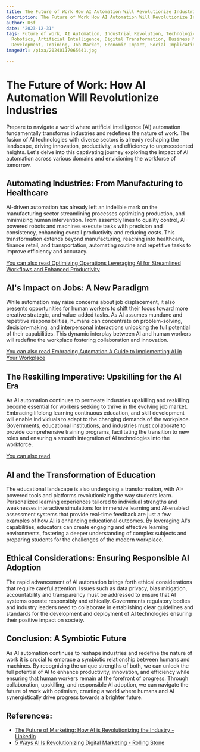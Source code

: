 ```yaml
---
title: The Future of Work How AI Automation Will Revolutionize Industries
description: The Future of Work How AI Automation Will Revolutionize Industries
author: Usf
date: '2023-12-31'
tags: Future of work, AI Automation, Industrial Revolution, Technological Advancements,
  Robotics, Artificial Intelligence, Digital Transformation, Business Models, Skills
  Development, Training, Job Market, Economic Impact, Social Implications.
imageUrl: /pixa/20240117065641.jpg

---
```

# The Future of Work: How  AI Automation  Will Revolutionize Industries

Prepare to navigate a world where  artificial  intelligence (AI) automation fundamentally  transforms  industries and redefines the nature of work. The fusion of AI technologies with diverse sectors is  already reshaping the landscape, driving innovation, productivity, and efficiency to unprecedented heights. Let's delve into this captivating journey exploring the  impact of AI automation across various domains and envisioning the workforce of tomorrow.

## Automating Industries: From Manufacturing to Healthcare

AI-driven automation has already left an indelible mark on the manufacturing sector  streamlining processes optimizing production, and minimizing human intervention.  From assembly lines  to quality control,  AI-powered robots and machines execute tasks with precision and consistency, enhancing overall productivity and  reducing costs.  This transformation extends beyond manufacturing, reaching into healthcare, finance retail, and transportation, automating routine and repetitive tasks to improve efficiency and  accuracy.

[You can also read Optimizing Operations Leveraging  AI for Streamlined Workflows and Enhanced Productivity](Optimizing%20Operations%20Leveraging%20AI%20for%20Streamlined%20Workflows%20and%20Enhanced%20Productivity)


## AI's Impact on Jobs: A  New  Paradigm

While automation may raise concerns about job displacement, it also presents  opportunities for human workers  to shift their focus toward more creative strategic, and value-added tasks. As  AI assumes mundane and repetitive responsibilities, humans can concentrate on  problem-solving, decision-making, and interpersonal interactions unlocking the full potential of their capabilities. This dynamic interplay between AI  and human workers will redefine the  workplace fostering collaboration  and innovation.

[You can also  read Embracing Automation A Guide to  Implementing AI in Your Workplace](Embracing%20Automation%20A%20Guide%20to%20Implementing%20AI%20in%20Your%20Workplace)


## The Reskilling Imperative: Upskilling for the AI  Era

As AI automation continues to permeate industries upskilling and reskilling  become  essential for workers seeking to  thrive in the evolving job market. Embracing lifelong  learning continuous education, and skill development will enable individuals to adapt to the changing demands of the workplace. Governments,  educational institutions, and  industries must collaborate to provide comprehensive training programs,  facilitating the transition to new roles and ensuring a smooth integration of AI technologies into the workforce.

[You can  also read ]()


## AI and  the Transformation of Education

The educational landscape is also undergoing  a transformation, with AI-powered tools and platforms revolutionizing  the way students learn. Personalized learning experiences tailored to individual  strengths and weaknesses interactive simulations for immersive learning and AI-enabled assessment systems  that provide real-time feedback  are just a few examples of how AI is enhancing educational outcomes. By leveraging AI's capabilities, educators can create engaging and effective learning environments, fostering a deeper understanding of complex subjects and preparing students for the challenges of the modern workplace.

## Ethical Considerations: Ensuring  Responsible AI Adoption

The rapid  advancement of AI automation brings  forth  ethical considerations that require careful attention. Issues  such  as data privacy, bias mitigation, accountability and transparency must  be addressed to ensure that AI systems operate  responsibly and  ethically. Governments regulatory bodies and industry leaders need to collaborate in establishing clear guidelines and standards for the  development and deployment of AI technologies ensuring their positive impact on society.

## Conclusion: A Symbiotic Future

As AI automation continues to reshape industries and redefine the nature of work it is crucial to embrace a symbiotic  relationship  between humans and machines. By recognizing the unique strengths of both, we  can unlock the full potential of AI to enhance productivity, innovation, and efficiency while ensuring that human workers remain at the forefront of progress. Through collaboration, upskilling, and responsible AI adoption, we can navigate the future  of work with optimism, creating a world where humans and AI synergistically drive progress towards a brighter future.

## References:
- [The Future of Marketing: How AI is Revolutionizing the Industry - LinkedIn](https://www.linkedin.com/pulse/future-marketing-how-ai-revolutionizing-industry-subin-sunny)
- [5 Ways AI Is Revolutionizing Digital Marketing - Rolling Stone](https://www.rollingstone.com/culture-council/articles/5-ways-ai-revolutionizing-digital-marketing-1234851391/)

